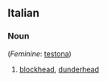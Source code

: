 ==Italian==

===Noun===
{{it-noun|teston|m|e|i}} (''Feminine'': [[testona]])

# [[blockhead]], [[dunderhead]]